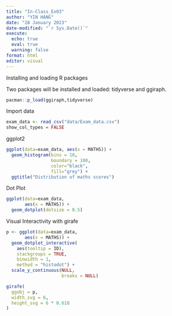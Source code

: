 ```yaml
---
title: "In-Class_Ex03"
author: "YIN HANG"
date: "28 January 2023"
date-modified: "`r Sys.Date()`"
execute: 
  echo: true
  eval: true
  warning: false
format: html
editor: visual
---
```


Installing and loading R packages

Two packages will be installed and loaded: tidyverse and ggiraph.

```r
pacman::p_load(ggiraph,tidyverse)
```

Import data

```r
exam_data <- read_csv("data/Exam_data.csv")
show_col_types = FALSE
```

ggplot2

```r
ggplot(data=exam_data, aes(x = MATHS)) +
  geom_histogram(bins = 10,
                 boundary = 100,
                 color="black",
                 fill="grey") +
  ggtitle("Distribution of maths scores")
```

Dot Plot

```r
ggplot(data=exam_data, 
       aes(x = MATHS)) +
  geom_dotplot(dotsize = 0.5)
```

Visual Interactivity with girafe

```r
p <- ggplot(data=exam_data, 
       aes(x = MATHS)) +
  geom_dotplot_interactive(
    aes(tooltip = ID),
    stackgroups = TRUE,
    binwidth = 1,
    method = "histodot") +
  scale_y_continuous(NULL,
                     breaks = NULL)

girafe(
  ggobj = p,
  width_svg = 6,
  height_svg = 6 * 0.618
)
```
